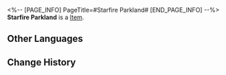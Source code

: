 <%-- [PAGE_INFO]
PageTitle=#Starfire Parkland#
[END_PAGE_INFO] --%>
{{Item Infobox
|title       = Starfire Parkland
|id          = 221003
|image       = Item Starfire Parkland.png
|type        = 
|invCategory = 
|rarity      = 4
|effect      = After obtaining Phone Wallpapers, they can be changed in the Phone function
|description =
''"The previous host tasted so bitter, I couldn't bring myself to enjoy them..."''
''"I like bitter! Shall I trade my sweet one with you next time?"''
|source1     = Obtained from the "A Foxian Tale of the Haunted" Event
}}
'''Starfire Parkland''' is a [[Item]].

==Other Languages==
{{Other Languages
|en   = Starfire Parkland
|zhs  = 星火游园
|zht  = 星火遊園
|ja   = 星火游園
|ko   = 불꽃 정원
|es   = Parque de fuego estelar
|fr   = Foyer du feu d'étoile
|ru   = Сад искр
|th   = สวนประกายเพลิงหฤหรรษ์
|vi   = Khu Vườn Tinh Hỏa
|de   = Sternenfeuergarten
|id   = Taman Bintang Api
|pt   = Parque Chama Estelar
}}

==Change History==
{{Change History|2.0}}